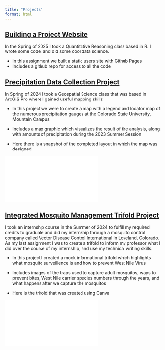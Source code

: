 ```yaml
---
title: "Projects"
format: html
---
```


## [Building a Project Website]{.underline}

In the Spring of 2025 I took a Quantitative Reasoning class based in R. I wrote some code, and did some cool data science.

-   In this assignment we built a static users site with Github Pages
-   Includes a github repo for access to all the code

## [Precipitation Data Collection Project]{.underline}

In Spring of 2024 I took a Geospatial Science class that was based in ArcGIS Pro where I gained useful mapping skills

-   In this project we were to create a map with a legend and locator map of the numerous precipitation gauges at the Colorado State University, Mountain Campus

-   Includes a map graphic which visualizes the result of the analysis, along with amounts of precipitation during the 2023 Summer Session

-   Here there is a snapshot of the completed layout in which the map was designed

![](images/Lab%204%20Final%20Layout.pdf)

## [Integrated Mosquito Management Trifold Project]{.underline}

I took an internship course in the Summer of 2024 to fulfill my required credits to graduate and did my internship through a mosquito control company called Vector Disease Control International in Loveland, Colorado. As my last assignment I was to create a trifold to inform my professor what I did over the course of my internship, and use my technical writing skills.

-   In this project I created a mock informational trifold which highlights what mosquito surveillence is and how to prevent West Nile Virus

-   Includes images of the traps used to capture adult mosquitos, ways to prevent bites, West Nile carrier species numbers through the years, and what happens after we capture the mosquitos

-   Here is the trifold that was created using Canva

![](media/ESS%20487%20trifold.pdf)
